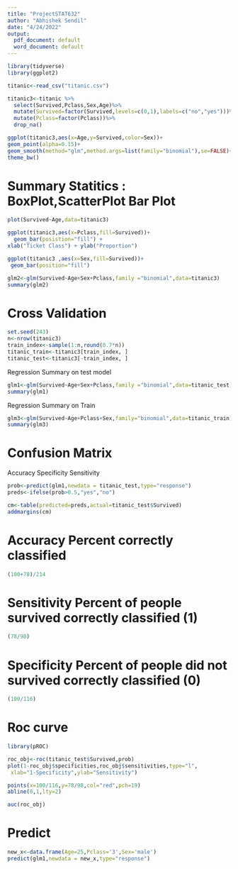 ---
title: "ProjectSTAT632"
author: "Abhishek Sendil"
date: "4/24/2022"
output:
  pdf_document: default
  word_document: default
---

```{r}
library(tidyverse)
library(ggplot2)

```


```{r}
titanic<-read_csv("titanic.csv")
```

```{r}
titanic3<-titanic %>%
  select(Survived,Pclass,Sex,Age)%>%
  mutate(Survived=factor(Survived,levels=c(0,1),labels=c("no","yes")))%>%
  mutate(Pclass=factor(Pclass))%>%
  drop_na()


```



```{r}
ggplot(titanic3,aes(x=Age,y=Survived,color=Sex))+
geom_point(alpha=0.15)+
geom_smooth(method="glm",method.args=list(family="binomial"),se=FALSE)+
theme_bw()

```







# Summary Statitics : BoxPlot,ScatterPlot Bar Plot

```{r}
plot(Survived~Age,data=titanic3)

```
```{r}

ggplot(titanic3,aes(x=Pclass,fill=Survived))+
  geom_bar(posistion="fill") +
xlab("Ticket Class") + ylab("Proportion")

```


```{r}
ggplot(titanic3 ,aes(x=Sex,fill=Survived))+
 geom_bar(position="fill")
```




```{r}
glm2<-glm(Survived~Age+Sex+Pclass,family ="binomial",data=titanic3)
summary(glm2)
```






# Cross Validation


```{r}
set.seed(243)
n<-nrow(titanic3)
train_index<-sample(1:n,round(0.7*n))
titanic_train<-titanic3[train_index, ]
titanic_test<-titanic3[-train_index, ]
```



Regression Summary on test model
```{r}
glm1<-glm(Survived~Age+Sex+Pclass,family ="binomial",data=titanic_test)
summary(glm1)
```

Regression Summary on Train
```{r}
glm3<-glm(Survived~Age+Pclass+Sex,family="binomial",data=titanic_train)
summary(glm3)
```







# Confusion Matrix 
Accuracy Specificity Sensitivity


```{r}
prob<-predict(glm1,newdata = titanic_test,type="response")
preds<-ifelse(prob>0.5,"yes","no")
```






```{r}
cm<-table(predicted=preds,actual=titanic_test$Survived)
addmargins(cm)
```

# Accuracy Percent correctly classified
```{r}
(100+78)/214
```
# Sensitivity Percent of people survived correctly classified (1)

```{r}
(78/98)
```
# Specificity Percent of people did not survived correctly classified (0)
```{r}
(100/116)
```
# Roc curve

 
```{r}

library(pROC)

roc_obj<-roc(titanic_test$Survived,prob)
plot(1-roc_obj$specificities,roc_obj$sensitivities,type="l",
 xlab="1-Specificity",ylab="Sensitivity")

points(x=100/116,y=78/98,col="red",pch=19)
abline(0,1,lty=2)


```
 
 
```{r}
auc(roc_obj)
```
 
 
# Predict 

```{r}
new_x<-data.frame(Age=25,Pclass='3',Sex='male')
predict(glm1,newdata = new_x,type="response")
```


